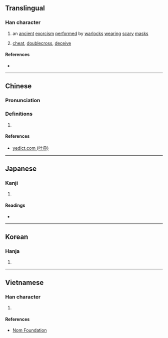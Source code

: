 {{character info/new}}
==Translingual==

===Han character===
{{Han char|rn=9|rad=人|as=08|sn=10|four=24281|canj=OTMC|ids=⿰亻其}}

# an [[ancient]] [[exorcism]] [[perform]]ed by [[warlock]]s [[wear]]ing [[scary]] [[mask]]s
# {{label|zh|archaic}} [[cheat]], [[doublecross]], [[deceive]]

====References====
* {{Han ref|kx=0108.060|dkj=00777|dj=0230.020|hdz=10171.020|uh=501B|ud=20507|bh=D0CE|bd=53454}}

----

==Chinese==
{{zh-forms}}

===Pronunciation===
{{zh-pron
|m=qī
|c=gei1,hei1
|mc=
|oc=
|ma=
|cat=
}}

===Definitions===
{{zh-hanzi}}

# {{rfdef|lang=zh}}

====References====
* [http://yedict.com/zscontent.asp?uni=501B yedict.com (叶典)]

----

==Japanese==

===Kanji===
{{ja-kanji|grade=|rs=人08}}

# {{defn|lang=ja|sort=人08}}

====Readings====
* {{ja-readings|on=[[き]] (ki)|kun=[[あざむく]] (azamuku)}}

----

==Korean==

===Hanja===
{{ko-hanja|hangeul=기|rv=gi|mr=ki}}

# {{defn|lang=ko|sort=人08}}

----

==Vietnamese==

===Han character===
{{vi-readings|rs=人08| hanviet = kề}}

# {{defn|lang=vi|sort=人08}}

====References====
* [http://nomfoundation.org/common/nom_details.php?codepoint=501b Nom Foundation]